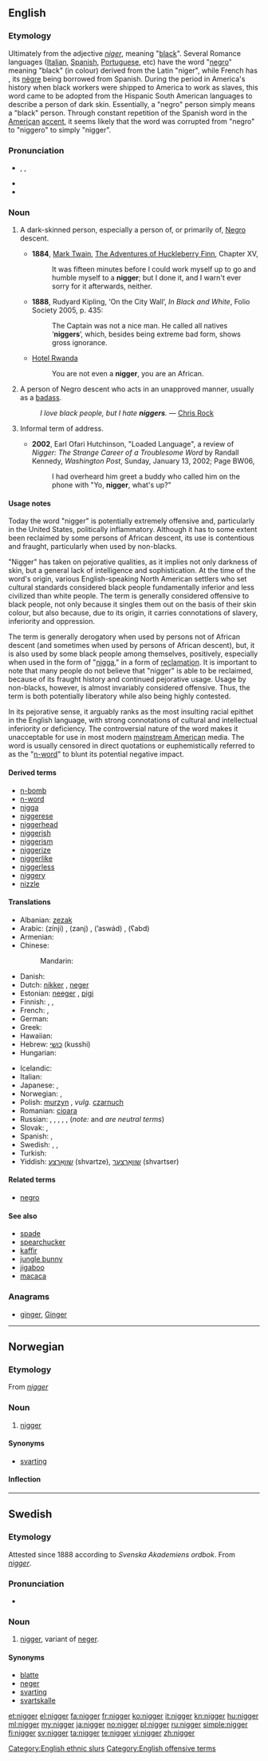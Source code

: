 ==English==
{{wikipedia}}

===Etymology===
Ultimately from the {{etyl|la}} adjective ''[[niger]]'', meaning "[[black]]". Several Romance languages ([[Italian]], [[Spanish]], [[Portuguese]], etc) have the word "[[negro]]" meaning "black" (in colour) derived from the Latin "niger", while French has {{term|noir}}, its [[nègre]] being borrowed from Spanish. During the period in America's history when black workers were shipped to America to work as slaves, this word came to be adopted from the Hispanic South American languages to describe a person of dark skin. Essentially, a "negro" person simply means a "black" person. Through constant repetition of the Spanish word in the [[American]] [[accent]], it seems likely that the word was corrupted from "negro" to "niggero" to simply "nigger".

===Pronunciation===
* {{enPR|nĭg'ə(r)}}, {{IPA|/ˈnɪɡə(ɹ)/}}, {{SAMPA|/"nIg@(r)/}}
* {{audio|En-us-ncalif-nigger.ogg|Audio (US)}}
* {{rhymes|ɪɡə(r)}}

===Noun===
{{en-noun}}

# {{vulgar|see [[nigger#Usage notes|usage notes]]}} A dark-skinned person, especially a person of, or primarily of, [[Negro]] descent.
#* '''1884''', [[w:Mark Twain|Mark Twain]], [[s:The Adventures of Huckleberry Finn/Chapter XV|The Adventures of Huckleberry Finn]], Chapter XV,
#*: It was fifteen minutes before I could work myself up to go and humble myself to a '''nigger'''; but I done it, and I warn't ever sorry for it afterwards, neither.
#* '''1888''', Rudyard Kipling, ‘On the City Wall’, ''In Black and White'', Folio Society 2005, p. 435:
#*: The Captain was not a nice man. He called all natives ‘'''niggers'''’, which, besides being extreme bad form, shows gross ignorance.
#* {{rfdate}}[[w:Hotel Rwanda|Hotel Rwanda]]
#*: You are not even a '''nigger''', you are an African.
# {{slang|often considered|_|offensive}} A person of Negro descent who acts in an unapproved manner, usually as a [[badass]].
#: ''I love black people, but I hate '''niggers'''.'' — [[w:Chris Rock|Chris Rock]]
# {{African American Vernacular English}} Informal term of address.
#* '''2002''', Earl Ofari Hutchinson, "Loaded Language", a review of ''Nigger: The Strange Career of a Troublesome Word'' by Randall Kennedy, ''Washington Post'', Sunday, January 13, 2002; Page BW06,
#*: I had overheard him greet a buddy who called him on the phone with "Yo, '''nigger''', what's up?"

====Usage notes====
Today the word "nigger" is potentially extremely offensive and, particularly in the United States, politically inflammatory. Although it has to some extent been reclaimed by some persons of African descent, its use is contentious and fraught, particularly when used by non-blacks.

"Nigger" has taken on pejorative qualities, as it implies not only darkness of skin, but a general lack of intelligence and sophistication. At the time of the word's origin, various English-speaking North American settlers who set cultural standards considered black people fundamentally inferior and less civilized than white people. The term is generally considered offensive to black people, not only because it singles them out on the basis of their skin colour, but also because, due to its origin, it carries connotations of slavery, inferiority and oppression.

The term is generally derogatory when used by persons not of African descent (and sometimes when used by persons of African descent), but, it is also used by some black people among themselves, positively, especially when used in the form of "[[nigga]]," in a form of [[reclamation]]. It is important to note that many people do not believe that "nigger" is able to be reclaimed, because of its fraught history and continued pejorative usage. Usage by non-blacks, however, is almost invariably considered offensive. Thus, the term is both potentially liberatory while also being highly contested.

In its pejorative sense, it arguably ranks as the most insulting racial epithet in the English language, with strong connotations of cultural and intellectual inferiority or deficiency. The controversial nature of the word makes it unacceptable for use in most modern [[mainstream American]] media. The word is usually censored in direct quotations or euphemistically referred to as the "[[n-word]]" to blunt its potential negative impact.

====Derived terms====
* [[n-bomb]]
* [[n-word]]
* [[nigga]]
* [[niggerese]]
* [[niggerhead]]
* [[niggerish]]
* [[niggerism]]
* [[niggerize]]
* [[niggerlike]]
* [[niggerless]]
* [[niggery]]
* [[nizzle]]

====Translations====
{{trans-top|negro person}}
* Albanian: [[zezak]]
* Arabic: {{Arab|[[زنجي]]}} (zínji) {{m}}, {{Arab|[[زنج]]}} (zanj) {{m}}, {{Arab|[[أسود|أسْوَد]]}} (’aswád) {{m}}, {{Arab|[[عبد|عَبْدٌ]]}} (ʕabd) {{m}}
* Armenian: {{t|hy|նեգր|tr=negr}}
* Chinese:
*: Mandarin: {{t|zh|黑鬼|tr=hēiguǐ|sc=Hani}}
* Danish: {{t+|da|neger}}
* Dutch: [[nikker]] {{m}}, [[neger]] {{m}}
* Estonian: [[neeger]] {{qualifier|not offensive}}, [[pigi]] {{qualifier|offensive}}
* Finnish: {{t+|fi|neekeri}}, {{t+|fi|nekru}}, {{t|fi|lakupekka}}
* French: {{t+|fr|bougnoule}}, {{t+|fr|nègre}}
* German: {{t+|de|Neger|m}}
* Greek: {{t|el|αράπης|m|tr=arápis|sc=Grek}}
* Hawaiian: {{tø|haw|nika}}
* Hebrew: [[כושי]] (kusshi)
* Hungarian: {{t-|hu|néger}}
{{trans-mid}}
* Icelandic: {{t-|is|negri}}
* Italian: {{t+|it|negro}}
* Japanese: {{t|ja|ニガー|tr=nigā|sc=Jpan}}, {{t|ja|黒いやつ|tr=kuroi yatsu|sc=Jpan}}
* Norwegian: {{t-|no|svarting}}, {{t-|no|sotrør}}
* Polish: [[murzyn]] {{m}}, ''vulg.'' [[czarnuch]] {{m}}
* Romanian: [[cioara]] {{f}}
* Russian: {{t|ru|негритос|m|tr=negritós|sc=Cyrl}}, {{t|ru|негритоска|f|tr=negritóska|sc=Cyrl}}, {{t|ru|черномазый|m|tr=černomázyj|sc=Cyrl}}, {{t|ru|черномазая|f|tr=černomázaja|sc=Cyrl}}, {{t|ru|ниггер|m|tr=nígger|sc=Cyrl}}, {{t+|ru|чёрный|m|tr=čórnyj}} (''note:'' {{t+|ru|негр|m|tr=negr}} and {{t+|ru|негритянка|f|tr=negritjánka}} ''are neutral terms'')
* Slovak: {{t-|sk|neger|m}}, {{t-|sk|negri|p}}
* Spanish: {{t-|es|mayate}}, {{t+|es|negro}}
* Swedish: {{t+|sv|neger}}, {{t+|sv|nigger}}, {{t+|sv|svarting}}
* Turkish: {{t+|tr|zenci}}
* Yiddish: [[שוואַרצע]] (shvartze), [[שוואַרצער]] (shvartser)
{{trans-bottom}}

====Related terms====
* [[negro]]

====See also====
* [[spade]]
* [[spearchucker]]
* [[kaffir]]
* [[jungle bunny]]
* [[jigaboo]]
* [[macaca]]

===Anagrams===
* [[ginger#English|ginger]], [[Ginger#English|Ginger]]

[[Category:English ethnic slurs]]
[[Category:English offensive terms]]
----

==Norwegian==
{{wikipedia|lang=no}}

===Etymology===
From {{etyl|en|no}} ''[[#English|nigger]]''

===Noun===
{{infl|no|noun|g=m}}

# {{vulgar|lang=no}} [[#English|nigger]]

====Synonyms====
* [[svarting]]

====Inflection====
{{no-noun-infl|nb-class=m4|nn-class=m1}}

----

==Swedish==
{{wikipedia|lang=sv}}

===Etymology===
Attested since 1888 according to ''Svenska Akademiens ordbok''. From {{etyl|en|sv}} ''[[#English|nigger]]''.

===Pronunciation===
* {{IPA|/ˈnɪɡːer/|lang=sv}}

===Noun===
{{sv-noun|g=c}}
{{sv-noun-irreg-c|2=niggern|3=niggrer|4=niggrerna|6=niggerns|7=niggrers|8=niggrernas}}

# {{vulgar|dated|lang=sv}} [[#English|nigger]], variant of [[neger]].

====Synonyms====
* [[blatte]]
* [[neger]]
* [[svarting]]
* [[svartskalle]]

[[et:nigger]]
[[el:nigger]]
[[fa:nigger]]
[[fr:nigger]]
[[ko:nigger]]
[[it:nigger]]
[[kn:nigger]]
[[hu:nigger]]
[[ml:nigger]]
[[my:nigger]]
[[ja:nigger]]
[[no:nigger]]
[[pl:nigger]]
[[ru:nigger]]
[[simple:nigger]]
[[fi:nigger]]
[[sv:nigger]]
[[ta:nigger]]
[[te:nigger]]
[[vi:nigger]]
[[zh:nigger]]